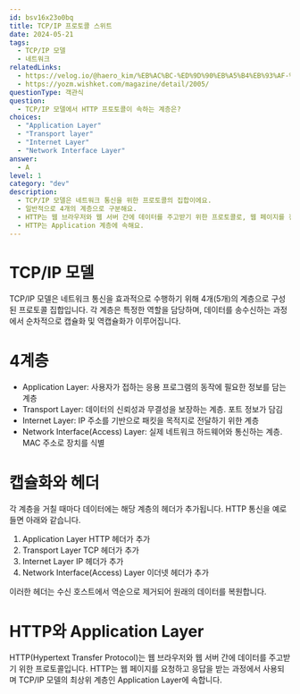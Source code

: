 ```yaml
---
id: bsv16x23o0bq
title: TCP/IP 프로토콜 스위트
date: 2024-05-21
tags:
  - TCP/IP 모델
  - 네트워크
relatedLinks:
  - https://velog.io/@haero_kim/%EB%AC%BC-%ED%9D%90%EB%A5%B4%EB%93%AF-%EC%9D%BD%EC%96%B4%EB%B3%B4%EB%8A%94-TCPIP
  - https://yozm.wishket.com/magazine/detail/2005/
questionType: 객관식
question:
  - TCP/IP 모델에서 HTTP 프토토콜이 속하는 계층은?
choices:
  - "Application Layer"
  - "Transport layer"
  - "Internet Layer"
  - "Network Interface Layer"
answer:
  - A
level: 1
category: "dev"
description:
  - TCP/IP 모델은 네트워크 통신을 위한 프로토콜의 집합이에요.
  - 일반적으로 4개의 계층으로 구분해요.
  - HTTP는 웹 브라우저와 웹 서버 간에 데이터를 주고받기 위한 프로토콜로, 웹 페이지를 전송하는데 사용돼요.
  - HTTP는 Application 계층에 속해요.
---
```


# TCP/IP 모델

TCP/IP 모델은 네트워크 통신을 효과적으로 수행하기 위해 4개(5개)의 계층으로 구성된 프로토콜 집합입니다.
각 계층은 특정한 역할을 담당하며, 데이터를 송수신하는 과정에서 순차적으로 캡슐화 및 역캡슐화가 이루어집니다.

# 4계층

- Application Layer: 사용자가 접하는 응용 프로그램의 동작에 필요한 정보를 담는 계층
- Transport Layer: 데이터의 신뢰성과 무결성을 보장하는 계층. 포트 정보가 담김
- Internet Layer: IP 주소를 기반으로 패킷을 목적지로 전달하기 위한 계층
- Network Interface(Access) Layer: 실제 네트워크 하드웨어와 통신하는 계층. MAC 주소로 장치를 식별

# 캡슐화와 헤더

각 계층을 거칠 때마다 데이터에는 해당 계층의 헤더가 추가됩니다.
HTTP 통신을 예로 들면 아래와 같습니다.

1. Application Layer
   HTTP 헤더가 추가
2. Transport Layer
   TCP 헤더가 추가
3. Internet Layer
   IP 헤더가 추가
4. Network Interface(Access) Layer
   이더넷 헤더가 추가

이러한 헤더는 수신 호스트에서 역순으로 제거되어 원래의 데이터를 복원합니다.

# HTTP와 Application Layer

HTTP(Hypertext Transfer Protocol)는 웹 브라우저와 웹 서버 간에 데이터를 주고받기 위한 프로토콜입니다.
HTTP는 웹 페이지를 요청하고 응답을 받는 과정에서 사용되며 TCP/IP 모델의 최상위 계층인 Application Layer에 속합니다.
